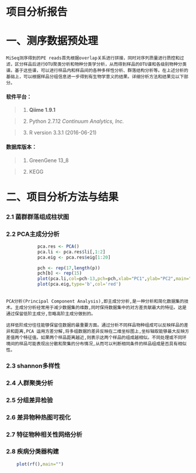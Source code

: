 
项目分析报告
======

# 一、测序数据预处理
	MiSeq测序得到的PE reads首先根据overlap关系进行拼接，同时对序列质量进行质控和过滤，区分样品后进行OTU聚类分析和物种分类学分析，从而得到样品的OTU谱和各级别物种分类谱。基于这些谱，可以进行样品内和样品间的各种多样性分析、群落结构分析等。在上述分析的基础上，可以根据样品分组信息进一步得到有生物学意义的结果。详细分析方法和结果见以下部分。


#### 软件平台：
>	1. **Qiime 1.9.1**

>	2. Python 2.7.12 *Continuum Analytics, Inc.*

>	3. R version 3.3.1 (2016-06-21)

####	数据库版本：
>	1. GreenGene 13_8

>	2. KEGG 



# 二、项目分析方法与结果
### 2.1 菌群群落组成柱状图
### 2.2 PCA主成分分析
```r
			pca.res <- PCA() 
			pca.li <- pca.res$li[,1:2]
			pca.eig <- pca.res$eig[1:20]

			pch <- rep(17,length(p))
			pch[b] <- rep(15)
			plot(pca.li,col=pch-13,pch=pch,xlab="PC1",ylab="PC2",main="")
			plot(pca.eig,type='b',col='red')
	
```

	PCA分析(Principal Component Analysis),即主成分分析,是一种分析和简化数据集的技术。主成分分析经常用于减少数据集的维数,同时保持数据集中的对方差贡献最大的特征。这是通过保留低阶主成分,忽略高阶主成分做到的。

	这样低阶成分往往能够保留住数据的最重要方面。通过分析不同样品物种组成可以反映样品的差异和距离,PCA 运用方差分解,将多组数据的差异反映在二维坐标图上,坐标轴取能够最大反映方差值两个特征值。如果两个样品距离越近,则表示这两个样品的组成越相似。不同处理或不同环境间的样品可能表现出分散和聚集的分布情况,从而可以判断相同条件的样品组成是否具有相似性。



### 2.3 shannon多样性
### 2.4 人群聚类分析
### 2.5 分组差异检验
### 2.6 差异物种热图可视化
### 2.7 特征物种相关性网络分析
### 2.8 疾病分类器构建
```r
	plot(rf(),main="")
```
